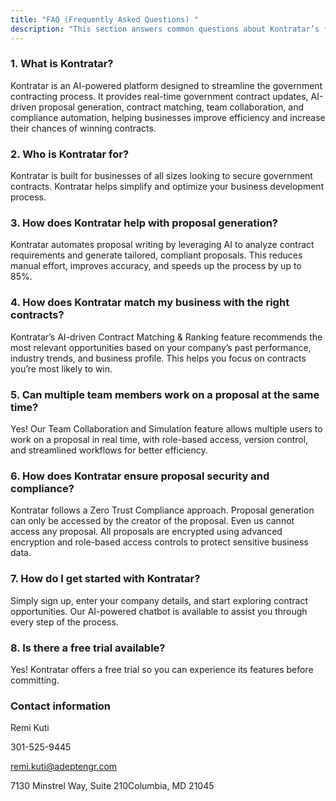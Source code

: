 ```yaml
---
title: "FAQ (Frequently Asked Questions) "
description: "This section answers common questions about Kontratar’s features, pricing, and functionality. It also includes contact details for customer support, ensuring users can easily reach out for assistance, inquiries, or further information.Description of your new file."
---
```


### **1. What is Kontratar?**

Kontratar is an AI-powered platform designed to streamline the government contracting process. It provides real-time government contract updates, AI-driven proposal generation, contract matching, team collaboration, and compliance automation, helping businesses improve efficiency and increase their chances of winning contracts.

### **2. Who is Kontratar for?**

Kontratar is built for businesses of all sizes looking to secure government contracts. Kontratar helps simplify and optimize your business development process.

### **3. How does Kontratar help with proposal generation?**

Kontratar automates proposal writing by leveraging AI to analyze contract requirements and generate tailored, compliant proposals. This reduces manual effort, improves accuracy, and speeds up the process by up to 85%.

### **4. How does Kontratar match my business with the right contracts?**

Kontratar’s AI-driven Contract Matching & Ranking feature recommends the most relevant opportunities based on your company’s past performance, industry trends, and business profile. This helps you focus on contracts you’re most likely to win.

### **5. Can multiple team members work on a proposal at the same time?**

Yes! Our Team Collaboration and Simulation feature allows multiple users to work on a proposal in real time, with role-based access, version control, and streamlined workflows for better efficiency.

### **6. How does Kontratar ensure proposal security and compliance?**

Kontratar follows a Zero Trust Compliance approach. Proposal generation can only be accessed by the creator of the proposal. Even us cannot access any proposal. All proposals are encrypted using advanced encryption and role-based access controls to protect sensitive business data.

### **7. How do I get started with Kontratar?**

Simply sign up, enter your company details, and start exploring contract opportunities. Our AI-powered chatbot is available to assist you through every step of the process.

### **8. Is there a free trial available?**

Yes! Kontratar offers a free trial so you can experience its features before committing.

### Contact information

Remi Kuti

301-525-9445

[remi.kuti@adeptengr.com](mailto:remi.kuti@adeptengr.com)

7130 Minstrel Way, Suite 210Columbia, MD 21045